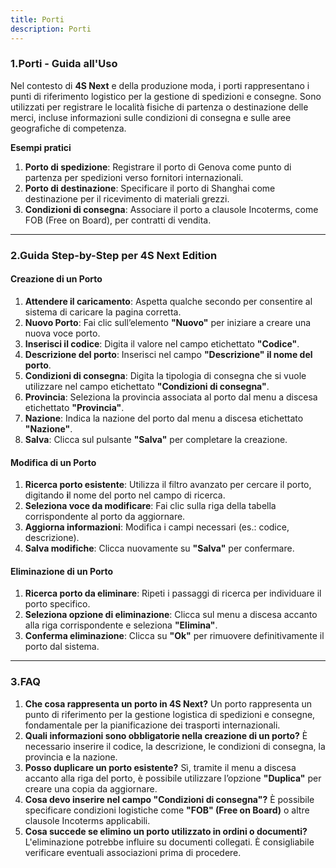 ```yaml
---
title: Porti
description: Porti
---
```


### 1.**Porti - Guida all'Uso**

Nel contesto di **4S Next** e della produzione moda, i porti rappresentano i punti di riferimento logistico per la gestione di spedizioni e consegne. Sono utilizzati per registrare le località fisiche di partenza o destinazione delle merci, incluse informazioni sulle condizioni di consegna e sulle aree geografiche di competenza.

**Esempi pratici**

1. **Porto di spedizione**: Registrare il porto di Genova come punto di partenza per spedizioni verso fornitori internazionali.
2. **Porto di destinazione**: Specificare il porto di Shanghai come destinazione per il ricevimento di materiali grezzi.
3. **Condizioni di consegna**: Associare il porto a clausole Incoterms, come FOB (Free on Board), per contratti di vendita.

***

### 2.**Guida Step-by-Step per 4S Next Edition**

#### Creazione di un Porto

1. **Attendere il caricamento**: Aspetta qualche secondo per consentire al sistema di caricare la pagina corretta.
2. **Nuovo Porto**: Fai clic sull’elemento **"Nuovo"** per iniziare a creare una nuova voce porto.
3. **Inserisci il codice**: Digita il valore nel campo etichettato **"Codice"**.
4. **Descrizione del porto**: Inserisci nel campo **"Descrizione" il nome del porto**.
5. **Condizioni di consegna**: Digita la tipologia di consegna che si vuole utilizzare  nel campo etichettato **"Condizioni di consegna"**.
6. **Provincia**: Seleziona la provincia associata al porto dal menu a discesa etichettato **"Provincia"**.
7. **Nazione**: Indica la nazione del porto dal menu a discesa etichettato **"Nazione"**.
8. **Salva**: Clicca sul pulsante **"Salva"** per completare la creazione.

#### Modifica di un Porto

1. **Ricerca porto esistente**: Utilizza il filtro avanzato per cercare il porto, digitando **i**l nome del porto nel campo di ricerca.
2. **Seleziona voce da modificare**: Fai clic sulla riga della tabella corrispondente al porto da aggiornare.
3. **Aggiorna informazioni**: Modifica i campi necessari (es.: codice, descrizione).
4. **Salva modifiche**: Clicca nuovamente su **"Salva"** per confermare.

#### Eliminazione di un Porto

1. **Ricerca porto da eliminare**: Ripeti i passaggi di ricerca per individuare il porto specifico.
2. **Seleziona opzione di eliminazione**: Clicca sul menu a discesa accanto alla riga corrispondente e seleziona **"Elimina"**.
3. **Conferma eliminazione**: Clicca su **"Ok"** per rimuovere definitivamente il porto dal sistema.

***

### 3.**FAQ**

1. **Che cosa rappresenta un porto in 4S Next?**
   Un porto rappresenta un punto di riferimento per la gestione logistica di spedizioni e consegne, fondamentale per la pianificazione dei trasporti internazionali.
2. **Quali informazioni sono obbligatorie nella creazione di un porto?**
   È necessario inserire il codice, la descrizione, le condizioni di consegna, la provincia e la nazione.
3. **Posso duplicare un porto esistente?**
   Sì, tramite il menu a discesa accanto alla riga del porto, è possibile utilizzare l’opzione **"Duplica"** per creare una copia da aggiornare.
4. **Cosa devo inserire nel campo "Condizioni di consegna"?**
   È possibile specificare condizioni logistiche come **"FOB" (Free on Board)** o altre clausole Incoterms applicabili.
5. **Cosa succede se elimino un porto utilizzato in ordini o documenti?**
   L'eliminazione potrebbe influire su documenti collegati. È consigliabile verificare eventuali associazioni prima di procedere.